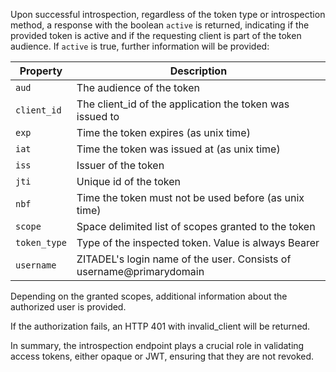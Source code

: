 Upon successful introspection, regardless of the token type or introspection method, a response with the boolean `active` is returned, indicating if the provided token is active and if the requesting client is part of the token audience. If `active` is true, further information will be provided:

| **Property** | **Description** |
| --- | --- |
| `aud` | The audience of the token |
| `client_id` | The client_id of the application the token was issued to |
| `exp` | Time the token expires (as unix time) |
| `iat` | Time the token was issued at (as unix time) |
| `iss` | Issuer of the token |
| `jti` | Unique id of the token |
| `nbf` | Time the token must not be used before (as unix time) |
| `scope` | Space delimited list of scopes granted to the token |
| `token_type` | Type of the inspected token. Value is always Bearer |
| `username` | ZITADEL's login name of the user. Consists of username@primarydomain |


Depending on the granted scopes, additional information about the authorized user is provided. 

If the authorization fails, an HTTP 401 with invalid_client will be returned.

In summary, the introspection endpoint plays a crucial role in validating access tokens, either opaque or JWT, ensuring that they are not revoked. 
